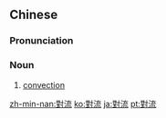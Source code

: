 {{also|対流|对流}}
==Chinese==
{{zh-forms|s=对流}}

===Pronunciation===
{{zh-pron
|m=duìliú,er=y
|c=deoi3 lau4
|mn=tùi-liû
|cat=n
}}

===Noun===
{{zh-noun}}

# {{lb|zh|physics}} [[convection]]

[[zh-min-nan:對流]]
[[ko:對流]]
[[ja:對流]]
[[pt:對流]]
